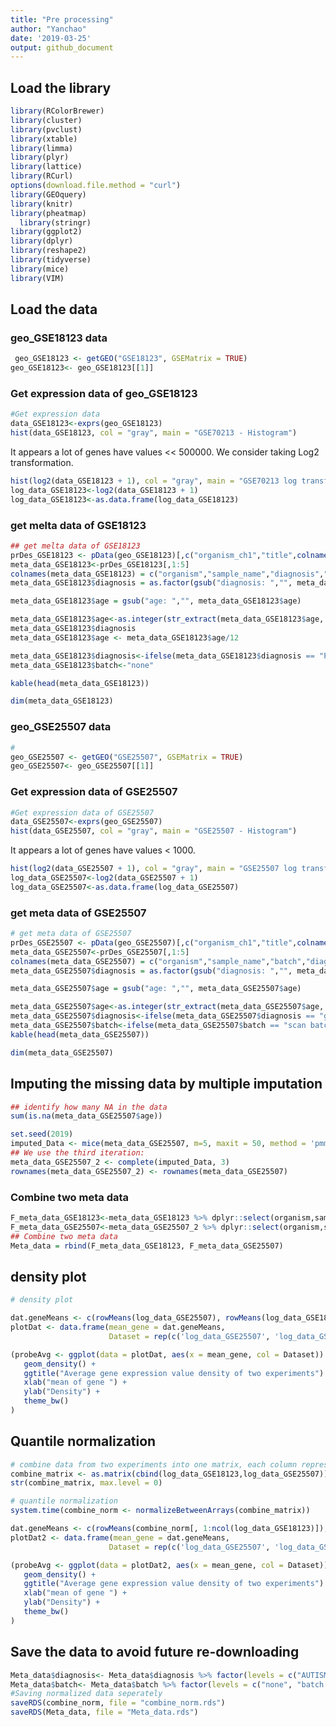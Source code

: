 ```yaml
---
title: "Pre processing"
author: "Yanchao"
date: '2019-03-25'
output: github_document
---
```

## Load the library
```r
library(RColorBrewer)
library(cluster)
library(pvclust)
library(xtable)
library(limma)
library(plyr)
library(lattice)
library(RCurl)
options(download.file.method = "curl")
library(GEOquery)
library(knitr)
library(pheatmap)
  library(stringr)
library(ggplot2)
library(dplyr)
library(reshape2)
library(tidyverse)
library(mice)
library(VIM)
```

## Load the data

### geo_GSE18123 data
```r
 geo_GSE18123 <- getGEO("GSE18123", GSEMatrix = TRUE)
geo_GSE18123<- geo_GSE18123[[1]]
```

### Get expression data of geo_GSE18123
```r
#Get expression data  
data_GSE18123<-exprs(geo_GSE18123)
hist(data_GSE18123, col = "gray", main = "GSE70213 - Histogram")

```

It appears a lot of genes have values << 500000. 
We consider taking Log2 transformation.

```r
hist(log2(data_GSE18123 + 1), col = "gray", main = "GSE70213 log transformed - Histogram")
log_data_GSE18123<-log2(data_GSE18123 + 1)
log_data_GSE18123<-as.data.frame(log_data_GSE18123)
```

### get melta data of GSE18123
```r
## get melta data of GSE18123
prDes_GSE18123 <- pData(geo_GSE18123)[,c("organism_ch1","title",colnames(pData(geo_GSE18123))[grep("characteristics", colnames(pData(geo_GSE18123)))])]
meta_data_GSE18123<-prDes_GSE18123[,1:5]
colnames(meta_data_GSE18123) = c("organism","sample_name","diagnosis","gender","age")
meta_data_GSE18123$diagnosis = as.factor(gsub("diagnosis: ","", meta_data_GSE18123$diagnosis))

meta_data_GSE18123$age = gsub("age: ","", meta_data_GSE18123$age)

meta_data_GSE18123$age<-as.integer(str_extract(meta_data_GSE18123$age, "[0-9]{2,3}"))
meta_data_GSE18123$diagnosis
meta_data_GSE18123$age <- meta_data_GSE18123$age/12

meta_data_GSE18123$diagnosis<-ifelse(meta_data_GSE18123$diagnosis == "PDD-NOS", "AUTISM", ifelse(meta_data_GSE18123$diagnosis == "ASPERGER'S DISORDER", "AUTISM",  ifelse(meta_data_GSE18123$diagnosis == "CONTROL", "CONTROL", ifelse(meta_data_GSE18123$diagnosis == "AUTISM", "AUTISM", "error"))))
meta_data_GSE18123$batch<-"none"

kable(head(meta_data_GSE18123))

```

```r
dim(meta_data_GSE18123)
```

### geo_GSE25507 data
```r
# 
geo_GSE25507 <- getGEO("GSE25507", GSEMatrix = TRUE)
geo_GSE25507<- geo_GSE25507[[1]]
```

### Get expression data of GSE25507
```r
#Get expression data of GSE25507 
data_GSE25507<-exprs(geo_GSE25507)
hist(data_GSE25507, col = "gray", main = "GSE25507 - Histogram")
```

It appears a lot of genes have values < 1000. 
```r
hist(log2(data_GSE25507 + 1), col = "gray", main = "GSE25507 log transformed - Histogram")
log_data_GSE25507<-log2(data_GSE25507 + 1)
log_data_GSE25507<-as.data.frame(log_data_GSE25507)
```

### get meta data of GSE25507
```r
# get meta data of GSE25507
prDes_GSE25507 <- pData(geo_GSE25507)[,c("organism_ch1","title",colnames(pData(geo_GSE18123))[grep("characteristics", colnames(pData(geo_GSE25507)))])]
meta_data_GSE25507<-prDes_GSE25507[,1:5]
colnames(meta_data_GSE25507) = c("organism","sample_name","batch","diagnosis","age")
meta_data_GSE25507$diagnosis = as.factor(gsub("diagnosis: ","", meta_data_GSE25507$diagnosis))

meta_data_GSE25507$age = gsub("age: ","", meta_data_GSE25507$age)

meta_data_GSE25507$age<-as.integer(str_extract(meta_data_GSE25507$age, "[0-9]{1}"))
meta_data_GSE25507$diagnosis<-ifelse(meta_data_GSE25507$diagnosis == "group: control", "CONTROL", ifelse(meta_data_GSE25507$diagnosis == "group: autism", "AUTISM", "error"))
meta_data_GSE25507$batch<-ifelse(meta_data_GSE25507$batch == "scan batch: Batch 1", "batch 1", ifelse(meta_data_GSE25507$batch == "scan batch: Batch 2", "batch 2", "error"))
kable(head(meta_data_GSE25507))
```

```r
dim(meta_data_GSE25507)

```

## Imputing the missing data by multiple imputation
```r
## identify how many NA in the data
sum(is.na(meta_data_GSE25507$age))
```

```r
set.seed(2019)
imputed_Data <- mice(meta_data_GSE25507, m=5, maxit = 50, method = 'pmm', seed = 500)
## We use the third iteration:
meta_data_GSE25507_2 <- complete(imputed_Data, 3)
rownames(meta_data_GSE25507_2) <- rownames(meta_data_GSE25507)
```


### Combine two meta data
```r
F_meta_data_GSE18123<-meta_data_GSE18123 %>% dplyr::select(organism,sample_name,diagnosis,age, batch)
F_meta_data_GSE25507<-meta_data_GSE25507_2 %>% dplyr::select(organism,sample_name,diagnosis,age, batch)
## Combine two meta data
Meta_data = rbind(F_meta_data_GSE18123, F_meta_data_GSE25507)
```

## density plot
```r
# density plot

dat.geneMeans <- c(rowMeans(log_data_GSE25507), rowMeans(log_data_GSE18123)) 
plotDat <- data.frame(mean_gene = dat.geneMeans,
                      Dataset = rep(c('log_data_GSE25507', 'log_data_GSE18123'), each = nrow(log_data_GSE25507)))

(probeAvg <- ggplot(data = plotDat, aes(x = mean_gene, col = Dataset)) +
   geom_density() + 
   ggtitle("Average gene expression value density of two experiments") + 
   xlab("mean of gene ") + 
   ylab("Density") + 
   theme_bw()
)


```

## Quantile normalization
```r
# combine data from two experiments into one matrix, each column represents gene expression values of one sample
combine_matrix <- as.matrix(cbind(log_data_GSE18123,log_data_GSE25507))
str(combine_matrix, max.level = 0)
```
```r
# quantile normalization
system.time(combine_norm <- normalizeBetweenArrays(combine_matrix))
```
```r
dat.geneMeans <- c(rowMeans(combine_norm[, 1:ncol(log_data_GSE18123)]), rowMeans(combine_norm[, ncol(log_data_GSE18123):ncol(combine_norm)])) 
plotDat2 <- data.frame(mean_gene = dat.geneMeans,
                      Dataset = rep(c('log_data_GSE25507', 'log_data_GSE18123'), each = nrow(log_data_GSE25507)))

(probeAvg <- ggplot(data = plotDat2, aes(x = mean_gene, col = Dataset)) +
   geom_density() + 
   ggtitle("Average gene expression value density of two experiments") + 
   xlab("mean of gene ") + 
   ylab("Density") + 
   theme_bw()
)

```

## Save the data to avoid future re-downloading
```r
Meta_data$diagnosis<- Meta_data$diagnosis %>% factor(levels = c("AUTISM", "CONTROL"))
Meta_data$batch<- Meta_data$batch %>% factor(levels = c("none", "batch 1","batch 2"))
#Saving normalized data seperately
saveRDS(combine_norm, file = "combine_norm.rds")
saveRDS(Meta_data, file = "Meta_data.rds")
```
